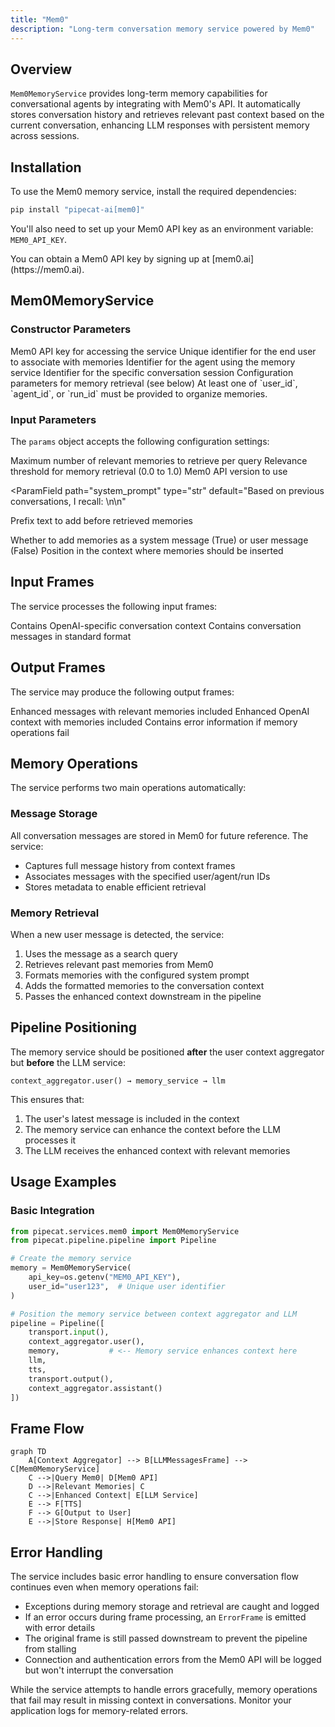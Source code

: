 ```yaml
---
title: "Mem0"
description: "Long-term conversation memory service powered by Mem0"
---
```


## Overview

`Mem0MemoryService` provides long-term memory capabilities for conversational agents by integrating with Mem0's API. It automatically stores conversation history and retrieves relevant past context based on the current conversation, enhancing LLM responses with persistent memory across sessions.

## Installation

To use the Mem0 memory service, install the required dependencies:

```bash
pip install "pipecat-ai[mem0]"
```

You'll also need to set up your Mem0 API key as an environment variable: `MEM0_API_KEY`.

<Tip>
  You can obtain a Mem0 API key by signing up at [mem0.ai](https://mem0.ai).
</Tip>

## Mem0MemoryService

### Constructor Parameters

<ParamField path="api_key" type="str" required>
  Mem0 API key for accessing the service
</ParamField>

<ParamField path="user_id" type="str" optional>
  Unique identifier for the end user to associate with memories
</ParamField>

<ParamField path="agent_id" type="str" optional>
  Identifier for the agent using the memory service
</ParamField>

<ParamField path="run_id" type="str" optional>
  Identifier for the specific conversation session
</ParamField>

<ParamField path="params" type="InputParams" optional>
  Configuration parameters for memory retrieval (see below)
</ParamField>

<Tip>
  At least one of `user_id`, `agent_id`, or `run_id` must be provided to
  organize memories.
</Tip>

### Input Parameters

The `params` object accepts the following configuration settings:

<ParamField path="search_limit" type="int" default="10">
  Maximum number of relevant memories to retrieve per query
</ParamField>

<ParamField path="search_threshold" type="float" default="0.1">
  Relevance threshold for memory retrieval (0.0 to 1.0)
</ParamField>

<ParamField path="api_version" type="str" default="v2">
  Mem0 API version to use
</ParamField>

<ParamField
  path="system_prompt"
  type="str"
  default="Based on previous conversations, I recall: \n\n"
>
  Prefix text to add before retrieved memories
</ParamField>

<ParamField path="add_as_system_message" type="bool" default="True">
  Whether to add memories as a system message (True) or user message (False)
</ParamField>

<ParamField path="position" type="int" default="1">
  Position in the context where memories should be inserted
</ParamField>

## Input Frames

The service processes the following input frames:

<ParamField path="OpenAILLMContextFrame" type="Frame">
  Contains OpenAI-specific conversation context
</ParamField>

<ParamField path="LLMMessagesFrame" type="Frame">
  Contains conversation messages in standard format
</ParamField>

## Output Frames

The service may produce the following output frames:

<ParamField path="LLMMessagesFrame" type="Frame">
  Enhanced messages with relevant memories included
</ParamField>

<ParamField path="OpenAILLMContextFrame" type="Frame">
  Enhanced OpenAI context with memories included
</ParamField>

<ParamField path="ErrorFrame" type="Frame">
  Contains error information if memory operations fail
</ParamField>

## Memory Operations

The service performs two main operations automatically:

### Message Storage

All conversation messages are stored in Mem0 for future reference. The service:

- Captures full message history from context frames
- Associates messages with the specified user/agent/run IDs
- Stores metadata to enable efficient retrieval

### Memory Retrieval

When a new user message is detected, the service:

1. Uses the message as a search query
2. Retrieves relevant past memories from Mem0
3. Formats memories with the configured system prompt
4. Adds the formatted memories to the conversation context
5. Passes the enhanced context downstream in the pipeline

## Pipeline Positioning

The memory service should be positioned **after** the user context aggregator but **before** the LLM service:

```
context_aggregator.user() → memory_service → llm
```

This ensures that:

1. The user's latest message is included in the context
2. The memory service can enhance the context before the LLM processes it
3. The LLM receives the enhanced context with relevant memories

## Usage Examples

### Basic Integration

```python
from pipecat.services.mem0 import Mem0MemoryService
from pipecat.pipeline.pipeline import Pipeline

# Create the memory service
memory = Mem0MemoryService(
    api_key=os.getenv("MEM0_API_KEY"),
    user_id="user123",  # Unique user identifier
)

# Position the memory service between context aggregator and LLM
pipeline = Pipeline([
    transport.input(),
    context_aggregator.user(),
    memory,           # <-- Memory service enhances context here
    llm,
    tts,
    transport.output(),
    context_aggregator.assistant()
])
```

## Frame Flow

```mermaid
graph TD
    A[Context Aggregator] --> B[LLMMessagesFrame] --> C[Mem0MemoryService]
    C -->|Query Mem0| D[Mem0 API]
    D -->|Relevant Memories| C
    C -->|Enhanced Context| E[LLM Service]
    E --> F[TTS]
    F --> G[Output to User]
    E -->|Store Response| H[Mem0 API]
```

## Error Handling

The service includes basic error handling to ensure conversation flow continues even when memory operations fail:

- Exceptions during memory storage and retrieval are caught and logged
- If an error occurs during frame processing, an `ErrorFrame` is emitted with error details
- The original frame is still passed downstream to prevent the pipeline from stalling
- Connection and authentication errors from the Mem0 API will be logged but won't interrupt the conversation

<Warning>
  While the service attempts to handle errors gracefully, memory operations that
  fail may result in missing context in conversations. Monitor your application
  logs for memory-related errors.
</Warning>
